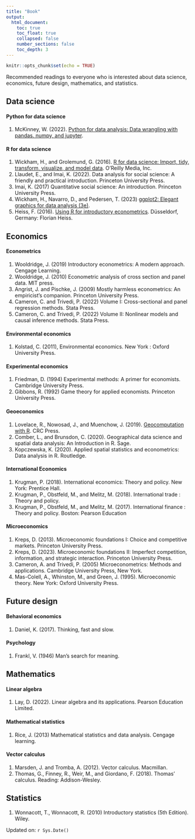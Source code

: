 ```yaml
---
title: "Book"
output:
  html_document:
    toc: true
    toc_float: true
    collapsed: false
    number_sections: false
    toc_depth: 3
---
```


```r
knitr::opts_chunk$set(echo = TRUE)
```

Recommended readings to everyone who is interested about data science, economics, future design, mathematics, and statistics.

## Data science

#### Python for data science

1. McKinney, W. (2022). [Python for data analysis: Data wrangling with pandas. numpy, and jupyter](https://wesmckinney.com/book/).

#### R for data science

1.  Wickham, H., and Grolemund, G. (2016). [R for data science: Import, tidy, transform, visualize, and model data](https://r4ds.had.co.nz/index.html). O'Reilly Media, Inc.
2.  Llaudet, E., and Imai, K. (2022). Data analysis for social science: A friendly and practical introduction. Princeton University Press.
3.  Imai, K. (2017) Quantitative social science: An introduction. Princeton University Press.
4.  Wickham, H., Navarro, D., and Pedersen, T. (2023) [ggplot2: Elegant graphics for data analysis (3e)](https://ggplot2-book.org/).
5.  Heiss, F. (2016). [Using R for introductory econometrics](http://www.urfie.net/?fbclid=IwAR0Iax1Am67ZTTUmaCf_zE7ObMVrcAZ-2hEsuJMErMCyi3qvlQ4WC9wttbI). Düsseldorf, Germany: Florian Heiss.

## Economics

#### Econometrics

1.  Wooldridge, J. (2019) Introductory econometrics: A modern approach. Cengage Learning.
2.  Wooldridge, J. (2010) Econometric analysis of cross section and panel data. MIT press.
3.  Angrist, J. and Pischke, J. (2009) Mostly harmless econometrics: An empiricist's companion. Princeton University Press.
4.  Cameron, C. and Trivedi, P. (2022) Volume I: Cross-sectional and panel regression methods. Stata Press.
5.  Cameron, C. and Trivedi, P. (2022) Volume II: Nonlinear models and causal inference methods. Stata Press.

#### Environmental economics

1.  Kolstad, C. (2011), Environmental economics. New York : Oxford University Press.

#### Experimental economics

1.  Friedman, D. (1994) Experimental methods: A primer for economists. Cambridge University Press.
2.  Gibbons, R. (1992) Game theory for applied economists. Princeton University Press.

#### Geoeconomics

1.  Lovelace, R., Nowosad, J., and Muenchow, J. (2019). [Geocomputation with R](https://r.geocompx.org/index.html). CRC Press.
2.  Comber, L., and Brunsdon, C. (2020). Geographical data science and spatial data analysis: An Introduction in R. Sage.
3.  Kopczewska, K. (2020). Applied spatial statistics and econometrics: Data analysis in R. Routledge.

#### International Economics

1. Krugman, P. (2018). International economics: Theory and policy. New York: Prentice Hall.
2. Krugman, P., Obstfeld, M., and Melitz, M. (2018). International trade : Theory and policy.
3. Krugman, P., Obstfeld, M., and Melitz, M. (2017). International finance : Theory and policy. Boston: Pearson Education

#### Microeconomics

1.  Kreps, D. (2013). Microeconomic foundations I: Choice and competitive markets. Princeton University Press.
2.  Kreps, D. (2023). Microeconomic foundations II: Imperfect competition, information, and strategic interaction. Princeton University Press.
3.  Cameron, A. and Trivedi, P. (2005) Microeconometrics: Methods and applications. Cambridge University Press, New York.
4.  Mas-Colell, A., Whinston, M., and Green, J. (1995). Microeconomic theory. New York: Oxford University Press.

## Future design

#### Behavioral economics

1. Daniel, K. (2017). Thinking, fast and slow.

#### Psychology

1. Frankl, V. (1946) Man's search for meaning. 

## Mathematics

#### Linear algebra

1.  Lay, D. (2022). Linear algebra and its applications. Pearson Education Limited.

#### Mathematical statistics

1.  Rice, J. (2013) Mathematical statistics and data analysis. Cengage learning.

#### Vector calculus

1.  Marsden, J. and Tromba, A. (2012). Vector calculus. Macmillan.
2.  Thomas, G., Finney, R., Weir, M., and Giordano, F. (2018). Thomas' calculus. Reading: Addison-Wesley.

## Statistics

1. Wonnacott, T., Wonnacott, R. (2010) Introductory statistics (5th Edition). Wiley.

Updated on: `r Sys.Date()`

